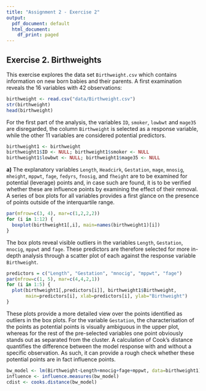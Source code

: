 ```yaml
---
title: "Assignment 2 - Exercise 2"
output:
  pdf_document: default
  html_document:
    df_print: paged
---
```


## Exercise 2. Birthweights

This exercise explores the data set `Birthweight.csv` which contains information on new born babies and their parents. A first examination reveals the 16 variables with 42 observations:
```r
birthweight <- read.csv("data/Birthweight.csv")
str(birthweight)
head(birthweight)
```
For the first part of the analysis, the variables `ID`, `smoker`, `lowbwt` and `mage35` are disregarded, the column `Birthweight` is selected as a response variable, while the other 11 variables are considered potential predictors.
```r
birthweight1 <- birthweight
birthweight1$ID <- NULL; birthweight1$smoker <- NULL
birthweight1$lowbwt <- NULL; birthweight1$mage35 <- NULL
```

**a)** The explanatory variables `Length`, `Headcirk`, `Gestation`, `mage`, `mnosig`, `mheight`, `mppwt`, `fage`, `fedyrs`, `fnosig`, and `fheight` are to be examined for potential (leverage) points and, in case such are found, it is to be verified whether these are influence points by examining the effect of their removal. A series of box plots for all variables provides a first glance on the presence of points outside of the interquartile range.
```r
par(mfrow=c(3, 4), mar=c(1,2,2,2))
for (i in 1:12) {
  boxplot(birthweight1[,i], main=names(birthweight1)[i])
}
```
The box plots reveal visible outliers in the variables `Length`, `Gestation`, `mnocig`, `mppwt` and `fage`. These predictors are therefore selected for more in-depth analysis through a scatter plot of each against the response variable `Birthweight`.
```r
predictors = c("Length", "Gestation", "mnocig", "mppwt", "fage")
par(mfrow=c(1, 5), mar=c(4,4,2,1))
for (i in 1:5) {
  plot(birthweight1[,predictors[i]], birthweight1$Birthweight,
       main=predictors[i], xlab=predictors[i], ylab="Birthweight")
}
```
These plots provide a more detailed view over the points identified as outliers in the box plots. For the variable `Gestation`, the characterisation of the points as potential points is visually ambiguous in the upper plot, whereas for the rest of the pre-selected variables one point obviously stands out as separated from the cluster. A calculation of Cook's distance quantifies the difference between the model response with and without a specific observation. As such, it can provide a rough check whether these potential points are in fact influence points.
```r
bw_model <- lm(Birthweight~Length+mnocig+fage+mppwt, data=birthweight1)
influence <- influence.measures(bw_model)
cdist <- cooks.distance(bw_model)
```

